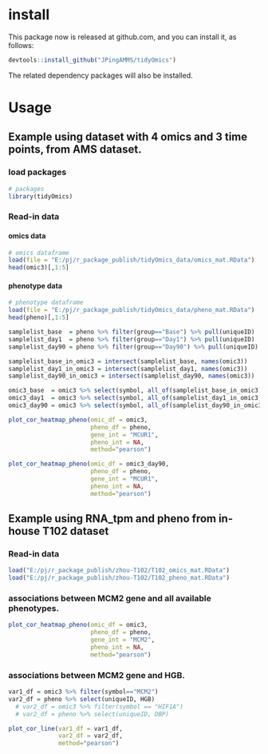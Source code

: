 

# install

This package now is released at github.com, and you can install it, as follows:

```r
devtools::install_github("JPingAMMS/tidyOmics")
```

The related dependency packages will also be installed.

# Usage

## Example using dataset with 4 omics and 3 time points, from AMS dataset.

### load packages

```r
# packages
library(tidyOmics)

```

### Read-in data

#### omics data

```r
# omics dataframe
load(file = "E:/pj/r_package_publish/tidyOmics_data/omics_mat.RData")
head(omic3)[,1:5]
```

#### phenotype data

```r
# phenotype dataframe
load(file = "E:/pj/r_package_publish/tidyOmics_data/pheno_mat.RData")
head(pheno)[,1:5]
```

```r
samplelist_base  = pheno %>% filter(group=="Base") %>% pull(uniqueID)
samplelist_day1  = pheno %>% filter(group=="Day1") %>% pull(uniqueID)
samplelist_day90 = pheno %>% filter(group=="Day90") %>% pull(uniqueID)

samplelist_base_in_omic3 = intersect(samplelist_base, names(omic3))
samplelist_day1_in_omic3 = intersect(samplelist_day1, names(omic3))
samplelist_day90_in_omic3 = intersect(samplelist_day90, names(omic3))

omic3_base  = omic3 %>% select(symbol, all_of(samplelist_base_in_omic3))
omic3_day1  = omic3 %>% select(symbol, all_of(samplelist_day1_in_omic3))
omic3_day90 = omic3 %>% select(symbol, all_of(samplelist_day90_in_omic3))

plot_cor_heatmap_pheno(omic_df = omic3,
                       pheno_df = pheno,
                       gene_int = "MCUR1",
                       pheno_int = NA,
                       method="pearson")

plot_cor_heatmap_pheno(omic_df = omic3_day90,
                       pheno_df = pheno,
                       gene_int = "MCUR1",
                       pheno_int = NA,
                       method="pearson")

```

## Example using RNA_tpm and pheno from in-house T102 dataset

### Read-in data

```r
load("E:/pj/r_package_publish/zhou-T102/T102_omics_mat.RData")
load("E:/pj/r_package_publish/zhou-T102/T102_pheno_mat.RData")
```

### associations between MCM2 gene and all available phenotypes.

```r
plot_cor_heatmap_pheno(omic_df = omic3,
                       pheno_df = pheno,
                       gene_int = "MCM2",
                       pheno_int = NA,
                       method="pearson")
```

### associations between MCM2 gene and HGB.

```r
var1_df = omic3 %>% filter(symbol=="MCM2")
var2_df = pheno %>% select(uniqueID, HGB)
  # var2_df = omic3 %>% filter(symbol == "HIF1A")
  # var2_df = pheno %>% select(uniqueID, DBP)

plot_cor_line(var1_df = var1_df,
              var2_df = var2_df,
              method="pearson")

```




